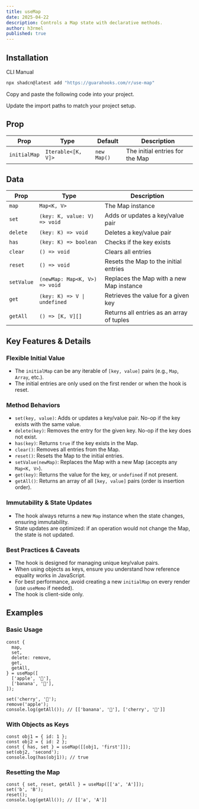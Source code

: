 ```yaml
---
title: useMap
date: 2025-04-22
description: Controls a Map state with declarative methods.
author: h3rmel
published: true
---
```


<HookPreview name="use-map-demo" />

## Installation

<Tabs defaultValue="cli">

<TabsList>
  <TabsTrigger value="cli">CLI</TabsTrigger>
  <TabsTrigger value="manual">Manual</TabsTrigger>
</TabsList>
<TabsContent value="cli">

```bash
npx shadcn@latest add "https://guarahooks.com/r/use-map"
```

</TabsContent>
<TabsContent value="manual">

<Steps>

<Step>Copy and paste the following code into your project.</Step>

<HookSource name="use-map" />

<Step>Update the import paths to match your project setup.</Step>

</Steps>

</TabsContent>

</Tabs>

## Prop

| Prop         | Type               | Default     | Description                     |
| ------------ | ------------------ | ----------- | ------------------------------- |
| `initialMap` | `Iterable<[K, V]>` | `new Map()` | The initial entries for the Map |

## Data

| Prop       | Type                          | Description                               |
| ---------- | ----------------------------- | ----------------------------------------- |
| `map`      | `Map<K, V>`                   | The Map instance                          |
| `set`      | `(key: K, value: V) => void`  | Adds or updates a key/value pair          |
| `delete`   | `(key: K) => void`            | Deletes a key/value pair                  |
| `has`      | `(key: K) => boolean`         | Checks if the key exists                  |
| `clear`    | `() => void`                  | Clears all entries                        |
| `reset`    | `() => void`                  | Resets the Map to the initial entries     |
| `setValue` | `(newMap: Map<K, V>) => void` | Replaces the Map with a new Map instance  |
| `get`      | `(key: K) => V \| undefined`  | Retrieves the value for a given key       |
| `getAll`   | `() => [K, V][]`              | Returns all entries as an array of tuples |

## Key Features & Details

### Flexible Initial Value

- The `initialMap` can be any iterable of `[key, value]` pairs (e.g., `Map`, `Array`, etc.).
- The initial entries are only used on the first render or when the hook is reset.

### Method Behaviors

- `set(key, value)`: Adds or updates a key/value pair. No-op if the key exists with the same value.
- `delete(key)`: Removes the entry for the given key. No-op if the key does not exist.
- `has(key)`: Returns `true` if the key exists in the Map.
- `clear()`: Removes all entries from the Map.
- `reset()`: Resets the Map to the initial entries.
- `setValue(newMap)`: Replaces the Map with a new Map (accepts any `Map<K, V>`).
- `get(key)`: Returns the value for the key, or `undefined` if not present.
- `getAll()`: Returns an array of all `[key, value]` pairs (order is insertion order).

### Immutability & State Updates

- The hook always returns a new `Map` instance when the state changes, ensuring immutability.
- State updates are optimized: if an operation would not change the Map, the state is not updated.

### Best Practices & Caveats

- The hook is designed for managing unique key/value pairs.
- When using objects as keys, ensure you understand how reference equality works in JavaScript.
- For best performance, avoid creating a new `initialMap` on every render (use `useMemo` if needed).
- The hook is client-side only.

## Examples

### Basic Usage

```tsx
const {
  map,
  set,
  delete: remove,
  get,
  getAll,
} = useMap([
  ['apple', '🍎'],
  ['banana', '🍌'],
]);

set('cherry', '🍒');
remove('apple');
console.log(getAll()); // [['banana', '🍌'], ['cherry', '🍒']]
```

### With Objects as Keys

```tsx
const obj1 = { id: 1 };
const obj2 = { id: 2 };
const { has, set } = useMap([[obj1, 'first']]);
set(obj2, 'second');
console.log(has(obj1)); // true
```

### Resetting the Map

```tsx
const { set, reset, getAll } = useMap([['a', 'A']]);
set('b', 'B');
reset();
console.log(getAll()); // [['a', 'A']]
```
